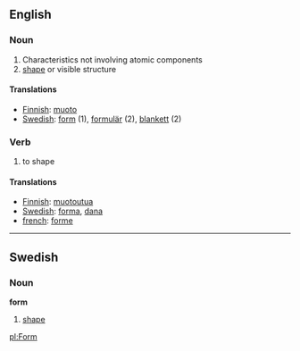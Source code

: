 ==English==
===Noun===
# Characteristics not involving atomic components
#[[shape]] or visible structure

====Translations====
*[[Finnish]]: [[muoto]]
*[[Swedish]]: [[form]] (1), [[formulär]] (2), [[blankett]] (2)

===Verb===
#to shape

====Translations====
*[[Finnish]]: [[muotoutua]]
*[[Swedish]]: [[forma]], [[dana]]
*[[french]]: [[forme]]

<!---
===Translations===

*Dutch: [[vorm]], [[formulier]]
*German: Form, [[Formular]]
*Spanish: [[hoja]]
-->

----

==Swedish==
===Noun===
'''form'''
#[[shape]]

[[pl:Form]]